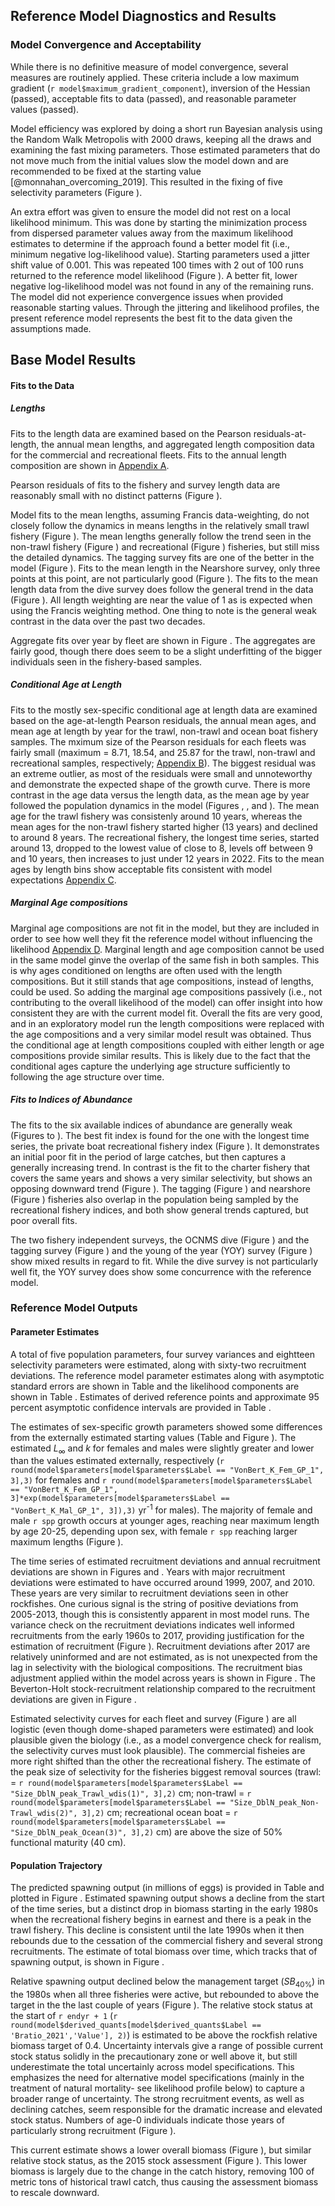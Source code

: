 ## Reference Model Diagnostics and Results


### Model Convergence and Acceptability

While there is no definitive measure of model convergence, several measures are routinely applied. These criteria include a low maximum gradient (`r model$maximum_gradient_component`), inversion of the Hessian (passed), acceptable fits to data (passed), and reasonable parameter values (passed). 

Model efficiency was explored by doing a short run Bayesian analysis using the Random Walk Metropolis with 2000 draws, keeping all the draws and examining the fast mixing parameters. Those estimated parameters that do not move much from the initial values slow the model down and are recommended to be fixed at the starting value [@monnahan_overcoming_2019]. This resulted in the fixing of five selectivity parameters (Figure \ref{fig:pairs_plot_fast}).

An extra effort was given to ensure the model did not rest on a local likelihood minimum. This was done by starting the minimization process from dispersed parameter values away from the maximum likelihood estimates to determine if the approach found a better model fit (i.e., minimum negative log-likelihood value). Starting parameters used a jitter shift value of 0.001. This was repeated 100 times with 2 out of 100 runs returned to the reference model likelihood (Figure \ref{fig:jitter}). A better fit, lower negative log-likelihood model was not found in any of the remaining runs. The model did not experience convergence issues when provided reasonable starting values. Through the jittering and likelihood profiles, the present reference model represents the best fit to the data given the assumptions made. 


## Base Model Results

#### Fits to the Data

##### Lengths

Fits to the length data are examined based on the Pearson residuals-at-length, the annual mean lengths, and aggregated length composition data for the commercial and recreational fleets. Fits to the annual length composition are shown in [Appendix A](#app_a). 

Pearson residuals of fits to the fishery and survey length data are reasonably small with no distinct patterns (Figure \ref{fig:lt-pearson-resids}). 

Model fits to the mean lengths, assuming Francis data-weighting, do not closely follow the dynamics in means lengths in the relatively small trawl fishery (Figure \ref{fig:trawl-mean-len-fit}). The mean lengths generally follow the trend seen in the non-trawl fishery (Figure \ref{fig:nontrawl-mean-len-fit}) and recreational (Figure \ref{fig:rec-mean-len-fit}) fisheries, but still miss the detailed dynamics. The tagging survey fits are one of the better in the model (Figure \ref{fig:tag-mean-len-fit}). Fits to the mean length in the Nearshore survey, only three points at this point, are not particularly good (Figure \ref{fig:nearshore-mean-len-fit}). The fits to the mean length data from the dive survey does follow the general trend in the data (Figure \ref{fig:ocnms-mean-len-fit}). All length weighting are near the value of 1 as is expected when using the Francis weighting method. One thing to note is the general weak contrast in the data over the past two decades.

Aggregate fits over year by fleet are shown in Figure \ref{fig:agg-len-fit}. The aggregates are fairly good, though there does seem to be a slight underfitting of the bigger individuals seen in the fishery-based samples.   

##### Conditional Age at Length

Fits to the mostly sex-specific conditional age at length data are examined based on the age-at-length Pearson residuals, the annual mean ages, and mean age at length by year for the trawl, non-trawl and ocean boat fishery samples. The mximum size of the Pearson residuals for each fleets was fairly small (maximum = 8.71, 18.54, and 25.87 for the trawl, non-trawl and recreational samples, respectively; [Appendix B](#app_b)). The biggest residual was an extreme outlier, as most of the residuals were small and unnoteworthy and demonstrate the expected shape of the growth curve. There is more contrast in the age data versus the length data, as the mean age by year followed the population dynamics in the model (Figures \ref{fig:trawl-mean-caal}, \ref{fig:nontrawl-mean-caal}, and \ref{fig:rec-mean-caal}). The mean age for the trawl fishery was consistenly around 10 years, whereas the mean ages for the non-trawl fishery started higher (13 years) and declined to around 8 years. The recreational fishery, the longest time series, started around 13, dropped to the lowest value of close to 8, levels off between 9 and 10 years, then increases to just under 12 years in 2022. Fits to the mean ages by length bins show acceptable fits consistent with model expectations [Appendix C](#app_c).

##### Marginal Age compositions

Marginal age compositions are not fit in the model, but they are included in order to see how well they fit the reference model without influencing the likelihood [Appendix D](#app_d). Marginal length and age composition cannot be used in the same model ginve the overlap of the same fish in both samples. This is why ages conditioned on lengths are often used with the length compositions. But it still stands that age compositions, instead of lengths, could be used. So adding the marginal age compositions passively (i.e., not contributing to the overall likelihood of the model) can offer insight into how consistent they are with the current model fit. Overall the fits are very good, and in an exploratory model run the length compositions were replaced with the age compositions and a very similar model result was obtained. Thus the conditional age at length compositions coupled with either length or age compositions provide similar results. This is likely due to the fact that the conditional ages capture the underlying age structure sufficiently to following the age structure over time.   

##### Fits to Indices of Abundance

The fits to the six available indices of abundance are generally weak (Figures \ref{fig:charter-index-fit} to \ref{fig:ocnms-yoy-index-fit}). The best fit index is found for the one with the longest time series, the private boat recreational fishery index (Figure \ref{fig:private-index-fit}). It demonstrates an initial poor fit in the period of large catches, but then captures a generally increasing trend. In contrast is the fit to the charter fishery that covers the same years and shows a very similar selectivity, but shows an opposing downward trend (Figure \ref{fig:charter-index-fit}). The tagging (Figure \ref{fig:tag-index-fit}) and nearshore (Figure \ref{fig:nearshore-index-fit}) fisheries also overlap in the population being sampled by the recreational fishery indices, and both show general trends captured, but poor overall fits.

The two fishery independent surveys, the OCNMS dive (Figure \ref{fig:ocnms-index-fit}) and the tagging survey (Figure \ref{fig:tag-index-fit}) and the young of the year (YOY) survey (Figure \ref{fig:ocnms-yoy-index-fit}) show mixed results in regard to fit. While the dive survey is not particularly well fit, the YOY survey does show some concurrence with the reference model. 

### Reference Model Outputs 

#### Parameter Estimates

A total of five population parameters, four survey variances and eightteen selectivity parameters were estimated, along with sixty-two recruitment deviations. The reference model parameter estimates along with asymptotic standard errors are shown in Table \ref{tab:model-param} and the likelihood components are shown in Table \ref{tab:likes}. Estimates of derived reference points and approximate 95 percent asymptotic confidence intervals are provided in Table \ref{tab:referenceES}. 

The estimates of sex-specific growth parameters showed some differences from the externally estimated starting values (Table \ref{tab:model-param} and Figure \ref{fig:len-age-ss}). The estimated $L_{\infty}$ and $k$ for females and males were slightly greater and lower than the values estimated externally, respectively (`r round(model$parameters[model$parameters$Label == "VonBert_K_Fem_GP_1", 3],3)`  for females and `r round(model$parameters[model$parameters$Label == "VonBert_K_Fem_GP_1", 3]*exp(model$parameters[model$parameters$Label == "VonBert_K_Mal_GP_1", 3]),3)` yr^-1^ for males).  The majority of female and male `r spp` growth occurs at younger ages, reaching near maximum length by age 20-25, depending upon sex, with female `r spp` reaching larger maximum lengths (Figure \ref{fig:len-age-ss}).

The time series of estimated recruitment deviations and annual recruitment deviations are shown in Figures \ref{fig:recruits} and \ref{fig:rec-devs}. Years with major recruitment deviations were estimated to have occurred  around 1999, 2007, and 2010. These years are very similar to recruitment deviations seen in other rockfishes. One curious signal is the string of positive deviations from 2005-2013, though this is consistently apparent in most model runs. The variance check on the recruitment deviations indicates well informed recruitments from the early 1960s to 2017, providing justification for the estimation of recruitment (Figure \ref{fig:varcheck}). Recruitment deviations after 2017 are relatively uninformed and are not estimated, as is not unexpected from the lag in selectivity with the biological compositions. The recruitment bias adjustment applied within the model across years is shown in Figure \ref{fig:bias-adj}. The Beverton-Holt stock-recruitment relationship compared to the recruitment deviations are given in Figure \ref{fig:bh-curve}.

Estimated selectivity curves for each fleet and survey (Figure \ref{fig:fleet_selectivity}) are all logistic (even though dome-shaped parameters were estimated) and look plausible given the biology (i.e., as a model convergence check for realism, the selectivity curves must look plausible). The commercial fisheies are more right shifted than the other the recreational fishery. The estimate of the peak size of selectivity for the fisheries biggest removal sources (trawl: = `r round(model$parameters[model$parameters$Label == "Size_DblN_peak_Trawl_wdis(1)", 3],2)` cm; non-trawl = `r round(model$parameters[model$parameters$Label == "Size_DblN_peak_Non-Trawl_wdis(2)", 3],2)` cm; recreational ocean boat = `r round(model$parameters[model$parameters$Label == "Size_DblN_peak_Ocean(3)", 3],2)` cm) are above the size of 50% functional maturity (40 cm). 

#### Population Trajectory

The predicted spawning output (in millions of eggs) is provided in Table \ref{tab:timeseries} and plotted in Figure \ref{fig:ssb}. Estimated spawning output shows a decline from the start of the time series, but a distinct drop in biomass starting in the early 1980s when the recreational fishery begins in earnest and there is a peak in the trawl fishery. This decline is consistent until the late 1990s when it then rebounds due to the cessation of the commercial fishery and several strong recruitments. The estimate of total biomass over time, which tracks that of spawning output, is shown in Figure \ref{fig:tot-bio}. 

Relative spawning output declined below the management target ($SB_{40\%}$) in the 1980s when all three fisheries were active, but rebounded to above the target in the the last couple of years (Figure \ref{fig:depl}). The relative stock status at the start of `r endyr + 1` (`r round(model$derived_quants[model$derived_quants$Label == 'Bratio_2021','Value'], 2)`) is estimated to be above the rockfish relative biomass target of 0.4. Uncertainty intervals give a range of possible current stock status solidly in the precautionary zone or well above it, but still underestimate the total uncertainly across model specifications. This emphasizes the need for alternative model specifications (mainly in the treatment of natural mortality- see likelihood profile below) to capture a broader range of uncertainty. The strong recruitment events, as well as declining catches, seem responsible for the dramatic increase and elevated stock status. Numbers of age-0 individuals indicate those years of particularly strong recruitment (Figure \ref{fig:recruits}). 

This current estimate shows a lower overall biomass (Figure \ref{fig:comp_ssb}), but similar relative stock status, as the 2015 stock assessment (Figure \ref{fig:comp_depl}). This lower biomass is largely due to the change in the catch history, removing 100 of metric tons of historical trawl catch, thus causing the assessment biomass to rescale downward. 
